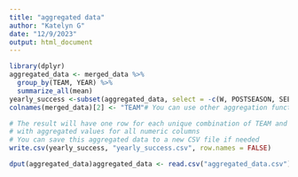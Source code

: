 ```yaml
---
title: "aggregated data"
author: "Katelyn G"
date: "12/9/2023"
output: html_document
---
```

```r
library(dplyr)
aggregated_data <- merged_data %>%
  group_by(TEAM, YEAR) %>%
  summarize_all(mean)
yearly_success <-subset(aggregated_data, select = -c(W, POSTSEASON, SEED, UNITID, STREET, CITY, STATE, ZIP, STFIP, NMCNTY, LOCALE, LAT, LON, CBSA, NMCBSA, CBSATYPE, CSA, NMCSA, NMNECTA, CD, SLDL, SLDU, SCHOOLYEAR, CNTY, NECTA))
colnames(merged_data)[2] <- "TEAM"# You can use other aggregation functions like sum, median, etc.

# The result will have one row for each unique combination of TEAM and YEAR,
# with aggregated values for all numeric columns
# You can save this aggregated data to a new CSV file if needed
write.csv(yearly_success, "yearly_success.csv", row.names = FALSE)

```
```r
dput(aggregated_data)aggregated_data <- read.csv("aggregated_data.csv")
```

